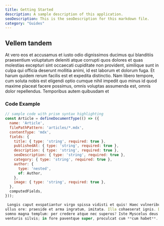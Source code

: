 ```yaml
---
title: Getting Started
description: A sample description of this application.
seoDescription: This is the seoDescription for this markdown file.
category: "Guides"
---
```


## Vellem tandem

At vero eos et accusamus et iusto odio dignissimos ducimus qui blanditiis praesentium voluptatum deleniti atque corrupti quos dolores et quas molestias excepturi sint occaecati cupiditate non provident, similique sunt in culpa qui officia deserunt mollitia animi, id est laborum et dolorum fuga. Et harum quidem rerum facilis est et expedita distinctio. Nam libero tempore, cum soluta nobis est eligendi optio cumque nihil impedit quo minus id quod maxime placeat facere possimus, omnis voluptas assumenda est, omnis dolor repellendus. Temporibus autem quibusdam et

### Code Example

```javascript
// sample code with prism syntax highlighting
const Article = defineDocumentType(() => ({
  name: 'Article',
  filePathPattern: 'articles/*.mdx',
  contentType: 'mdx',
  fields: {
    title: { type: 'string', required: true },
    publishedAt: { type: 'string', required: true },
    description: { type: 'string', required: true },
    seoDescription: { type: 'string', required: true },
    category: { type: 'string', required: true },
    author: {
      type: 'nested',
      of: Author,
    },
    image: { type: 'string', required: true },
  },
  computedFields,
}));

 Longis caput exspatiantur virgo spissa vidisti et quis! Haec vulneribus Echecli
ullus ore: praeside et arma ingratum, imitata. Illa cohaeserat ignis. Dumque
somno magna templum: per credere atque nec superos? Iste Myscelus deus propius
venturis silvis; in fore paventque super, proculcat cum **cum habet**.
```
